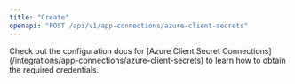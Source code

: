 ```yaml
---
title: "Create"
openapi: "POST /api/v1/app-connections/azure-client-secrets"
---
```


<Note>
    Check out the configuration docs for [Azure Client Secret Connections](/integrations/app-connections/azure-client-secrets) to learn how to obtain the
    required credentials.
</Note>